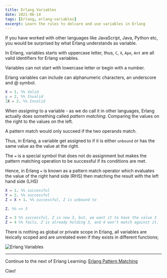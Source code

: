```yaml
---
title: Erlang Variables
date: 2021-06-14
tags: [Erlang, erlang-variables]
excerpt: Learn the rules to delcare and use variables in Erlang
---
```


If you have worked with other languages like JavaScript, Java, Python etc, you would be surprised by what Erlang understands as variable.

In Erlang, variables starts with uppercase letter, thus, `C`, `X`, `Ape`, `Ant` are all valid identifiers for Erlang variables.

Variables can not start with lowercase letter or begin with a number.

Erlang variables can include can alphanumeric characters, an underscore and @ symbol.

```erlang
X = 1. %% Valid
y = 2. %% Invalid
1X = 2. %% Invalid
```

When _assigning_ to a variable - as we do call it in other languages, Erlang actually does something called _pattern matching_. Comparing the values on the right to the values on the left.

A pattern match would only succeed if the two operands match.

Thus, in Erlang, a variable get assigned to if it is either `unbound` or has the same value as the value at the right.

The `=` is a special symbol that does not do assignment but makes the pattern matching operation to be successful if its conditions are met.

Hence, in Erlang `=` is known as a pattern match operator which evaluates the value of the right hand side (RHS) then matching the result with the left hand side (LHS)

```erlang
X = 1. %% successful
Y = 2. %% successful
Z = X + 1. %% successful, Z is unbound to

Z. %% => 3

Z = 3 %% successful, Z is now 3, but, we want it to have the value 3
Z = 4 %% fails, Z is already holding 3, and 4 won't match against it.
```

There is nothing as global or private scope in Erlang, all variables are lexically scoped and are unrelated even if they exists in different functions;

![Erlang Variables](../assets/erlang-variables.png)

---

Continue to the next of Erlang Learning: [Erlang Pattern Matching](/blog/erlang-pattern-matching)

Ciao!
